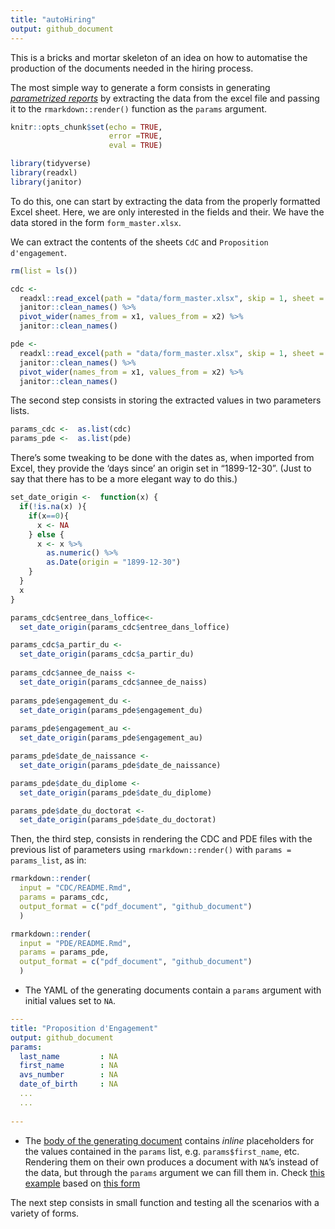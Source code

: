 ```yaml
---
title: "autoHiring"
output: github_document
---
```


This is a bricks and mortar skeleton  of an idea on how to automatise the production of the documents needed in the hiring process.

The most simple way to generate a form consists in generating [_parametrized reports_](https://rmarkdown.rstudio.com/developer_parameterized_reports.html%23parameter_types%2F#Passing_Parameters) by extracting the data from the excel file and passing it to the `rmarkdown::render()` function as the `params` argument.

```r
knitr::opts_chunk$set(echo = TRUE, 
                      error =TRUE, 
                      eval = TRUE)
```

```r
library(tidyverse)
library(readxl)
library(janitor)
```

To do this, one can start by extracting the data from the properly formatted Excel sheet. Here, we are only interested in the fields and their. We have the data stored in the form `form_master.xlsx`. 

We can extract the contents of the sheets `CdC` and `Proposition d'engagement`.

```r
rm(list = ls())
```


```r
cdc <- 
  readxl::read_excel(path = "data/form_master.xlsx", skip = 1, sheet = 2, col_names = FALSE) %>% 
  janitor::clean_names() %>% 
  pivot_wider(names_from = x1, values_from = x2) %>% 
  janitor::clean_names()

pde <- 
  readxl::read_excel(path = "data/form_master.xlsx", skip = 1, sheet = 3, col_names = FALSE) %>% 
  janitor::clean_names() %>% 
  pivot_wider(names_from = x1, values_from = x2) %>% 
  janitor::clean_names()
```

The second step consists in storing the extracted values in two parameters lists.

```r
params_cdc <-  as.list(cdc)
params_pde <-  as.list(pde)
```

There's some tweaking to be done with the dates as, when imported from Excel, they provide the 'days since' an origin set in  "1899-12-30". (Just to say that there has to be a more elegant way to do this.) 

```r
set_date_origin <-  function(x) {
  if(!is.na(x) ){
    if(x==0){
      x <- NA
    } else {
      x <- x %>% 
        as.numeric() %>% 
        as.Date(origin = "1899-12-30")
    }
  }
  x
}

params_cdc$entree_dans_loffice<- 
  set_date_origin(params_cdc$entree_dans_loffice)

params_cdc$a_partir_du <- 
  set_date_origin(params_cdc$a_partir_du) 
  
params_cdc$annee_de_naiss <- 
  set_date_origin(params_cdc$annee_de_naiss)
  
params_pde$engagement_du <- 
  set_date_origin(params_pde$engagement_du)
   
params_pde$engagement_au <- 
  set_date_origin(params_pde$engagement_au)

params_pde$date_de_naissance <- 
  set_date_origin(params_pde$date_de_naissance)

params_pde$date_du_diplome <- 
  set_date_origin(params_pde$date_du_diplome)

params_pde$date_du_doctorat <- 
  set_date_origin(params_pde$date_du_doctorat)
```

Then, the third step, consists in rendering the CDC and PDE files with the previous list of parameters using `rmarkdown::render()` with `params = params_list`, as in:

```r
rmarkdown::render(
  input = "CDC/README.Rmd", 
  params = params_cdc, 
  output_format = c("pdf_document", "github_document")
  )

rmarkdown::render(
  input = "PDE/README.Rmd",
  params = params_pde, 
  output_format = c("pdf_document", "github_document")
  )
```

- The YAML of the generating documents contain a `params` argument with initial values set to `NA`.

```YAML
---
title: "Proposition d'Engagement"
output: github_document
params:
  last_name         : NA
  first_name        : NA
  avs_number        : NA
  date_of_birth     : NA
  ...
  ...
  
---
```

- The [body of the generating document](PDE/README.Rmd) contains _inline_ placeholders for the values contained in the `params` list, e.g. `params$first_name`, etc. Rendering them on their own produces a document with `NA`'s instead of the data, but through the `params` argument we can fill them in. Check [this example](PDE/README.md) based on [this form](data/form_master.xlsx)

The next step consists in small function and testing all the scenarios with a variety of forms. 